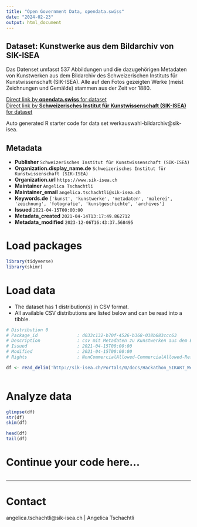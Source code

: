 ```yaml
---
title: "Open Government Data, opendata.swiss"
date: "2024-02-23"
output: html_document
---
```


## Dataset: Kunstwerke aus dem Bildarchiv von SIK-ISEA

Das Datenset umfasst 537 Abbildungen und die dazugehörigen Metadaten von Kunstwerken aus dem Bildarchiv des Schweizerischen Instituts für Kunstwissenschaft (SIK-ISEA). Alle auf den Fotos gezeigten Werke (meist Zeichnungen und Gemälde) stammen aus der Zeit vor 1880.

[Direct link by **opendata.swiss** for dataset](https://opendata.swiss/de/dataset/kunstwerke-aus-dem-bildarchiv-von-sik-isea)<br>
[Direct link by **Schweizerisches Institut für Kunstwissenschaft (SIK-ISEA)** for dataset](https://www.sikart.ch)

Auto generated R starter code for data set werkauswahl-bildarchiv@sik-isea.

## Metadata

- **Publisher** `Schweizerisches Institut für Kunstwissenschaft (SIK-ISEA)`
- **Organization.display_name.de** `Schweizerisches Institut für Kunstwissenschaft (SIK-ISEA)`
- **Organization.url** `https://www.sik-isea.ch`
- **Maintainer** `Angelica Tschachtli`
- **Maintainer_email** `angelica.tschachtli@sik-isea.ch`
- **Keywords.de** `['kunst', 'kunstwerke', 'metadaten', 'malerei', 'zeichnung', 'fotografie', 'kunstgeschichte', 'archives']`
- **Issued** `2021-04-15T00:00:00`
- **Metadata_created** `2021-04-14T13:17:49.862712`
- **Metadata_modified** `2023-12-06T16:43:37.568495`


# Load packages

```r

library(tidyverse)
library(skimr)

```

# Load data

-   The dataset has 1 distribution(s) in CSV format.
-   All available CSV distributions are listed below and can be read into a tibble.

```r

# Distribution 0
# Package_id               : d033c132-b70f-4526-b368-038b683ccc63
# Description              : csv mit Metadaten zu Kunstwerken aus dem Bildarchiv von SIK-ISEA
# Issued                   : 2021-04-15T00:00:00
# Modified                 : 2021-04-15T00:00:00
# Rights                   : NonCommercialAllowed-CommercialAllowed-ReferenceRequired

df <- read_delim('http://sik-isea.ch/Portals/0/docs/Hackathon_SIKART_Werkauswahl_20210415.csv')



```

# Analyze data

```r

glimpse(df)
str(df)
skim(df)

head(df)
tail(df)

```

# Continue your code here...

```r

```

------------------------------------------------------------------------

# Contact

angelica.tschachtli@sik-isea.ch | Angelica Tschachtli
